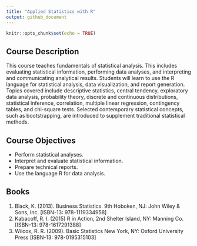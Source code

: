 ```yaml
---
title: "Applied Statistics with R"
output: github_document
---
```


```r
knitr::opts_chunk$set(echo = TRUE)
```

## Course Description

This course teaches fundamentals of statistical analysis. 
This includes evaluating statistical information, performing data analyses, and interpreting and communicating analytical results. 
Students will learn to use the R language for statistical analysis, data visualization, and report generation.
Topics covered include descriptive statistics, central tendency, exploratory data analysis, probability theory, discrete and continuous distributions, statistical inference, correlation, multiple linear regression, contingency tables, and chi-square tests. 
Selected contemporary statistical concepts, such as bootstrapping, are introduced to supplement traditional statistical methods.

## Course Objectives

* Perform statistical analyses.  
* Interpret and evaluate statistical information.  
* Prepare technical reports.  
* Use the language R for data analysis.  

## Books

1. Black, K. (2013). Business Statistics. 9th Hoboken, NJ: John Wiley & Sons, Inc.
[ISBN-13: 978-1119334958]
2. Kabacoff, R. I. (2015) R in Action, 2nd Shelter Island, NY: Manning Co.
[ISBN-13: 978-1617291388]
3. Wilcox, R. R. (2009). Basic Statistics New York, NY: Oxford University Press
[ISBN-13: 978-0195315103]

